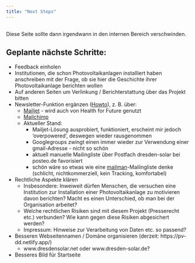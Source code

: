 ```yaml
---
title: "Next Steps"
---
```


::: {.callout-note}
## 
Diese Seite sollte dann irgendwann in den internen Bereich verschwinden.
:::


## Geplante nächste Schritte:
* Feedback einholen
* Institutionen, die schon Photovoltaikanlagen installiert haben anschreiben mit der Frage, ob sie hier die Geschichte ihrer Photovoltaikanlage berichten wollen
* Auf anderen Seiten um Verlinkung / Berichterstattung über das Projekt bitten
* Newsletter-Funktion ergänzen ([Howto](https://quarto.org/docs/websites/website-blog.html#subscriptions)), z. B. über:
  + [Mailjet](https://www.mailjet.com/pricing/) - wird auch von Health for Future genutzt
  + [Mailchimp](https://mailchimp.com/de/?currency=EUR)
  + Aktueller Stand: 
    - Mailjet-Lösung ausprobiert, funktioniert, erscheint mir jedoch 'overpowered', deswegen wieder rausgenommen
    - Googlegroups zwingt einen immer wieder zur Verwendung einer gmail-Adresse - nicht so schön
    - aktuell manuelle Mailingliste über Postfach dresden-solar bei posteo.de favorisiert
    - schön wäre so etwas wie eine [mailman](http://www.list.org/)-Mailingliste denke (schlicht, nichtkommerziell, kein Tracking, komfortabel)
* Rechtliche Aspekte klären
  + Insbesondere: Inweiweit dürfen Menschen, die versuchen eine Institution zur Installation einer Photovoltaikanlage zu motivieren davon berichten? Macht es einen Unterschied, ob man bei der Organisation arbeitet? 
  + Welche rechtlichen Risiken sind mit diesem Projekt (Presserecht etc.) verbunden? Wie kann gegen diese Risiken abgesichert werden?
  + Impressum: Hinweise zur Verarbeitung von Daten etc. so passend?
* Besseren Webseitennamen / Domäne organisieren (derzeit: https://pv-dd.netlify.app/)
  + www.dresdensolar.net oder www.dresden-solar.de?
* Besseres Bild für Startseite
